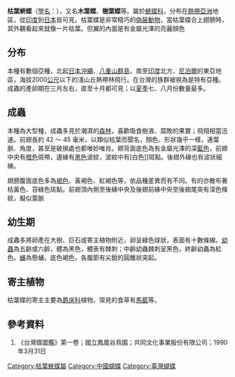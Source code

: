 {{NoteTA
|G1=Butterfly
}}
{{noteTA
|G1=長度單位
| 1=zh-cn:枯叶蛱蝶; zh-hk:枯葉蛺蝶; zh-tw:枯葉蝶; zh-sg:枯叶蛱蝶;
}}
{{Speciesbox
| name = 枯葉蛺蝶
| image = Kallima inachus formosana 20141122.jpg
| image_caption = 台灣亞種（''K. i. formosana''）
| image2 = Kallima inachus formosana back 20131228.jpg
| image2_caption = 背面
| genus = Kallima
| species = inachus
| authority = Boisduval, 1846
}}

'''枯葉蛺蝶'''（[[學名|學名]]：''{{lang|la|Kallima inachus}}''），又名'''木葉蝶'''、'''樹葉蝶'''等。屬於[[蛺蝶科|蛺蝶科]]，分布在[[熱帶|熱帶]][[亞洲|亞洲]]地區，從[[印度|印度]]到[[日本|日本]]皆可見。枯葉蝶是非常精巧的[[偽裝|偽裝動物]]，當枯葉蝶合上翅膀時，其外觀看起來就像一片枯葉。但翼的內面是有金屬光澤的亮麗顏色

==分布==
本種有數個亞種，北起[[日本|日本]][[沖繩|沖繩]]、[[八重山群島|八重山群島]]，南至[[印度|印度]]北方、[[尼泊爾|尼泊爾]]的東亞地區，海拔2000[[公尺|公尺]]以下的淺山丘熱帶林飛行。在台灣的族群被視為是特有亞種。成蟲的產卵期在三月左右，直至十月都可見；以[[夏季|夏季]]七、八月份數量最多。

==成蟲==
本種為大型種，成蟲多見於潮濕的[[森林|森林]]，喜歡吸食樹液、腐敗的果實；飛翔相當迅速。前翅長約 42 ～ 45 毫米，以類似枯葉而聞名，顏色、形狀幾乎一樣，連葉脈、角度，甚至是破損處也都唯妙唯肖。翅背面底色為有金屬光澤的深[[藍色|藍色]]，前翅中央有[[橙色|橙色]]斑帶，邊緣有[[黑色|黑色]]波紋，波紋中有[白色]]斑點。後翅外緣也有波狀細線。

翅膀腹面底色多為[[褐色|褐色]]、黃褐色、紅褐色等，依品種差異而有不同。有的亦散布著枯黃色、苔綠色斑點。前翅頂內側至後緣中央及後翅前緣中央至後翅尾突有深色條紋，擬似葉脈

==幼生期==
成蟲多將卵產在大樹、巨石或寄主植物附近，卵呈綠色球狀，表面有十數條線。[[幼蟲|幼蟲]]為五齡或六齡，體為黑色，體表有棘刺；中齡幼蟲棘刺呈黑色，終齡幼蟲為紅色。[[蛹|蛹]]為懸蛹，底色褐色，各腹節有尖銳的圓錐狀突起。

==寄主植物==
枯葉蝶的寄主主要為[[爵床科|爵床科]]植物，常見的食草有[[馬藍|馬藍]]等。

==參考資料==
#《台灣蝶圖鑑》第一卷；國立鳳凰谷鳥園；共同文化事業股份有限公司；1990年3月31日

{{Commons|Kallima inachus}}
{{Wikispecies|Kallima inachus}}
{{Taxonbar|from=Q708571}}

[[Category:枯葉蛺蝶屬|Category:枯葉蛺蝶屬]]
[[Category:中國蝴蝶|Category:中國蝴蝶]]
[[Category:臺灣蝴蝶|Category:臺灣蝴蝶]]